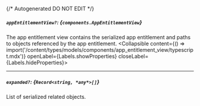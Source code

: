 {/* Autogenerated DO NOT EDIT  */}

##### `appEntitlementView?`: *{`components.AppEntitlementView`}*
The app entitlement view contains the serialized app entitlement and paths to objects referenced by the app entitlement.
<Collapsible content={() => import('/content/types/models/components/app_entitlement_view/typescript.mdx')} openLabel={Labels.showProperties} closeLabel={Labels.hideProperties}>
</Collapsible>

---
##### `expanded?`: *{`Record<string, *any*>[]`}*
List of serialized related objects.


